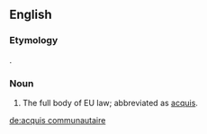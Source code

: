 ==English==

===Etymology===
{{borrowing|fr|lang=en}}.

===Noun===
{{en-noun|?|head=[[acquis]] [[communautaire]]}}

# The full body of EU law; abbreviated as [[acquis]].

[[de:acquis communautaire]]